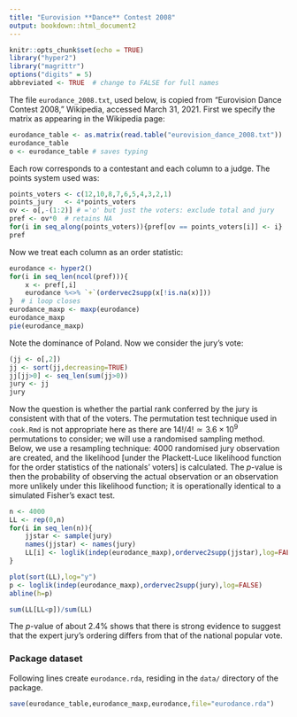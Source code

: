 ```yaml
---
title: "Eurovision **Dance** Contest 2008"
output: bookdown::html_document2
---
```


```r
knitr::opts_chunk$set(echo = TRUE)
library("hyper2")
library("magrittr")
options("digits" = 5)
abbreviated <- TRUE  # change to FALSE for full names
```

The file `eurodance_2008.txt`, used below, is copied from
"Eurovision Dance Contest 2008," Wikipedia, accessed March 31, 2021.
First we specify the matrix as appearing in the Wikipedia page:

```r
eurodance_table <- as.matrix(read.table("eurovision_dance_2008.txt"))
eurodance_table
o <- eurodance_table # saves typing
```

Each row corresponds to a contestant and each column to a judge.  The
points system used was:

```r
points_voters <- c(12,10,8,7,6,5,4,3,2,1)
points_jury   <- 4*points_voters
ov <- o[,-(1:2)] # ='o' but just the voters: exclude total and jury
pref <- ov*0  # retains NA
for(i in seq_along(points_voters)){pref[ov == points_voters[i]] <- i}
pref
```

Now we treat each column as an order statistic:

```r
eurodance <- hyper2()
for(i in seq_len(ncol(pref))){
	x <- pref[,i]
	eurodance %<>% `+`(ordervec2supp(x[!is.na(x)]))
}  # i loop closes
eurodance_maxp <- maxp(eurodance)
eurodance_maxp
pie(eurodance_maxp)
```

Note the dominance of Poland.  Now we consider the jury's vote:

```r
(jj <- o[,2])
jj <- sort(jj,decreasing=TRUE)
jj[jj>0] <- seq_len(sum(jj>0))
jury <- jj
jury
```

Now the question is whether the partial rank conferred by the jury is
consistent with that of the voters.  The permutation test technique
used in `cook.Rmd` is not appropriate here as there are $14!/4!\simeq
3.6\times 10^9$ permutations to consider; we will use a randomised
sampling method.  Below, we use a resampling technique: 4000
randomised jury observation are created, and the likelihood [under the
Plackett-Luce likelihood function for the order statistics of the
nationals' voters] is calculated.  The $p$-value is then the
probability of observing the actual observation or an observation more
unlikely under this likelihood function; it is operationally identical
to a simulated Fisher's exact test.

```r
n <- 4000
LL <- rep(0,n)
for(i in seq_len(n)){
	jjstar <- sample(jury)
	names(jjstar) <- names(jury)
	LL[i] <- loglik(indep(eurodance_maxp),ordervec2supp(jjstar),log=FALSE)
}
```

```r
plot(sort(LL),log="y")
p <- loglik(indep(eurodance_maxp),ordervec2supp(jury),log=FALSE)
abline(h=p)
```

```r
sum(LL[LL<p])/sum(LL)
```


The $p$-value of about 2.4\% shows that there is strong evidence to
suggest that the expert jury's ordering differs from that of the
national popular vote.

### Package dataset {-}

Following lines create `eurodance.rda`, residing in the `data/` directory of the package.

```r
save(eurodance_table,eurodance_maxp,eurodance,file="eurodance.rda")
```
